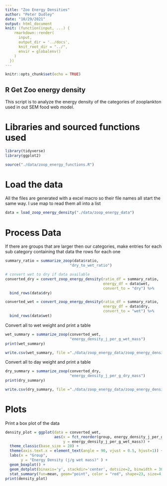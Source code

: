 ```yaml
---
title: "Zoo Energy Densities"
author: "Peter Dudley"
date: "10/29/2021"
output: html_document
knit: (function(input, ...) {
    rmarkdown::render(
      input,
      output_dir = '../docs',
      knit_root_dir = "../",
      envir = globalenv()
    )
  })
---
```


```r
knitr::opts_chunk$set(echo = TRUE)
```

## R Get Zoo energy density
This script is to analyze the energy density of the categories of zooplankton used in out SEM food web model. 

# Libraries and sourced functions used
```r
library(tidyverse)
library(ggplot2)

source("./data/zoop_energy_functions.R")
```

# Load the data
All the files are generated with a excel macro so their file names all start the same way. I use map to read them all into a list
```r
data = load_zoop_energy_density("./data/zoop_energy_data")
```

# Process Data
If there are groups that are larger then our categories, make entries for each sub
category containing that data the rows for each one
```r
summary_ratio = summarize_zoop(data$ratio,
                             "dry_to_wet_ratio")

# convert wet to dry if data available
converted_dry = convert_zoop_energy_density(ratio_df = summary_ratio,
                                            energy_df = data$wet,
                                            convert_to = "dry") %>% 
  bind_rows(data$dry)

converted_wet = convert_zoop_energy_density(ratio_df = summary_ratio,
                                            energy_df = data$dry,
                                            convert_to = "wet") %>% 
  bind_rows(data$wet)

```

Convert all to wet weight and print a table
```r

wet_summary = summarize_zoop(converted_wet,
                             "energy_density_j_per_g_wet_mass") 
print(wet_summary)

write.csv(wet_summary, file ="./data/zoop_energy_data/zoop_energy_density_wet.csv")

```
Convert all to day weight and print a table
```r

dry_summary = summarize_zoop(converted_dry,
                             "energy_density_j_per_g_dry_mass") 
print(dry_summary)

write.csv(dry_summary, file ="./data/zoop_energy_data/zoop_energy_density_dry.csv")

```

# Plots
Print a box plot of the data
```r
density_plot = ggplot(data = converted_wet,
                      aes(x = fct_reorder(group, energy_density_j_per_g_wet_mass),
                          y = energy_density_j_per_g_wet_mass)) + 
  theme_classic(base_size = 20) +
  theme(axis.text.x = element_text(angle = 90, vjust = 0.5, hjust=1)) +
  labs(x = "Group",
       y = "Energy Density (j/g wet mass)" ) +
  geom_boxplot() +
  geom_dotplot(binaxis='y', stackdir='center', dotsize=2, binwidth = 30, alpha = 0.2)+
  stat_summary(fun=mean, geom="point", color = "red", shape=23, size=4, stroke = 2)
print(density_plot)
```

